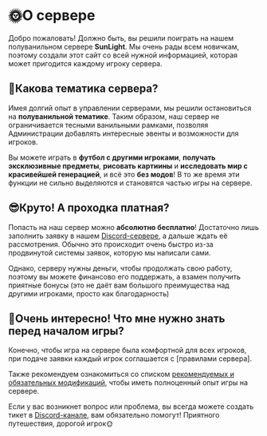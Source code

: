 # 🌞О сервере
 
Добро пожаловать! Должно быть, вы решили поиграть на нашем полуванильном сервере **SunLight**. Мы очень рады всем новичкам, поэтому создали этот сайт со всей нужной информацией, которая может пригодится каждому игроку сервера.

## 🤔Какова тематика сервера?

Имея долгий опыт в управлении серверами, мы решили остановиться на **полуванильной тематике**. Таким образом, наш сервер не ограничивается тесными ванильными рамками, позволяя Администрации добавлять интересные эвенты и возможности для игроков.

Вы можете играть в **футбол с другими игроками**, **получать эксклюзивные предметы**, **рисовать картиины** и **исследовать мир с красивейшей генерацией**, и всё это **без модов**! В то же время эти функции не сильно выделяются и становятся частью игры на сервере.

## 😎Круто! А проходка платная?

Попасть на наш сервер можно **абсолютно бесплатно**! Достаточно лишь заполнить заявку в нашем [Discord-сервере](https://discord.gg/4rH2DuYYEN), а дальше ждать её рассмотрения. Обычно это происходит очень быстро из-за продвинутой системы заявок, которую мы написали сами. 

Однако, серверу нужны деньги, чтобы продолжать свою работу, поэтому вы можете финансово его поддержать, а взамен получить приятные бонусы (это не даёт вам большого преимущества над другими игроками, просто как благодарность)

## 🎇Очень интересно! Что мне нужно знать перед началом игры?

Конечно, чтобы игра на сервере была комфортной для всех игроков, при подаче заявки каждый игрок соглашается с [правилами сервера]. 

Также рекомендуем ознакомиться со списком [рекомендуемых и обязательных модификаций](https://www.sunlightmc.fun/mods), чтобы иметь полноценный опыт игры на сервере. 

Если у вас возникнет вопрос или проблема, вы всегда можете создать тикет в [Discord-канале](https://discord.com/channels/729944105559523328/1256918040495394837), вам обязательно помогут! Приятного путешествия, дорогой игрок🌞